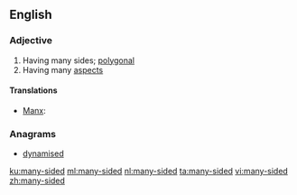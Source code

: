 ==English==

===Adjective===
{{en-adj|head=[[many]]-[[sided]]}}

# Having many sides; [[polygonal]]
# Having many [[aspect]]s

====Translations====
{{trans-top|having many sides}}
* [[Manx]]: {{t|gv|yl-heuagh}}
{{trans-mid}}
{{trans-bottom}}

===Anagrams===
* [[dynamised#English|dynamised]]

[[ku:many-sided]]
[[ml:many-sided]]
[[nl:many-sided]]
[[ta:many-sided]]
[[vi:many-sided]]
[[zh:many-sided]]